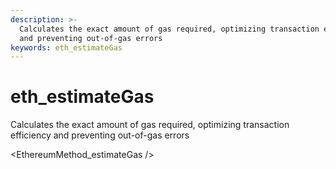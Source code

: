```yaml
---
description: >-
  Calculates the exact amount of gas required, optimizing transaction efficiency
  and preventing out-of-gas errors
keywords: eth_estimateGas
---
```

# eth_estimateGas

Calculates the exact amount of gas required, optimizing transaction efficiency and preventing out-of-gas errors


<EthereumMethod_estimateGas />

